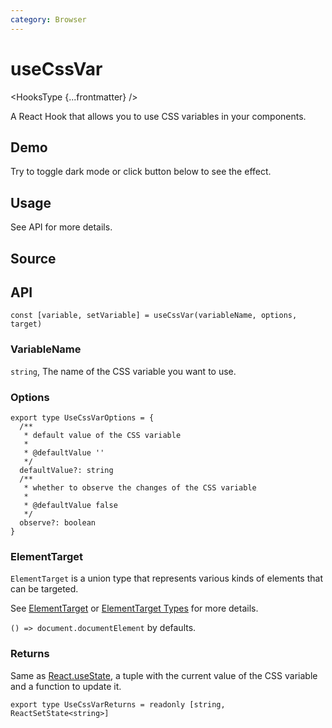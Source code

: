 ```yaml
---
category: Browser
---
```


# useCssVar


<HooksType {...frontmatter} />

A React Hook that allows you to use CSS variables in your components.

## Demo

Try to toggle dark mode or click button below to see the effect.


<App />

## Usage

See API for more details.

## Source


<Source />

## API

```tsx
const [variable, setVariable] = useCssVar(variableName, options, target)
```

### VariableName

`string`, The name of the CSS variable you want to use.

### Options

```tsx
export type UseCssVarOptions = {
  /**
   * default value of the CSS variable
   *
   * @defaultValue ''
   */
  defaultValue?: string
  /**
   * whether to observe the changes of the CSS variable
   *
   * @defaultValue false
   */
  observe?: boolean
}
```

### ElementTarget

`ElementTarget` is a union type that represents various kinds of elements that can be targeted.

See [ElementTarget](/docs/fearetus/element-target) or [ElementTarget Types](/docs/fearetus/element-target#element-target-types) for more details.

`() => document.documentElement` by defaults.

### Returns

Same as [React.useState](https://react.dev/reference/react/useState), a tuple with the current value of the CSS variable and a function to update it.

```tsx
export type UseCssVarReturns = readonly [string, ReactSetState<string>]
```


